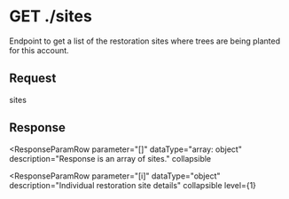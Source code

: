 
# GET ./sites

Endpoint to get a list of the restoration sites where trees are being planted for this account.

## Request

<BaseUrlPath>sites</BaseUrlPath>

## Response

<ResponseParamTable>

<ResponseParamRow
parameter="[]"
dataType="array: object"
description="Response is an array of sites."
collapsible
>

<ResponseParamRow
parameter="[i]"
dataType="object"
description="Individual restoration site details"
collapsible
level={1}
>

<SiteParamRows level={2} />

</ResponseParamRow>

</ResponseParamRow>

</ResponseParamTable>